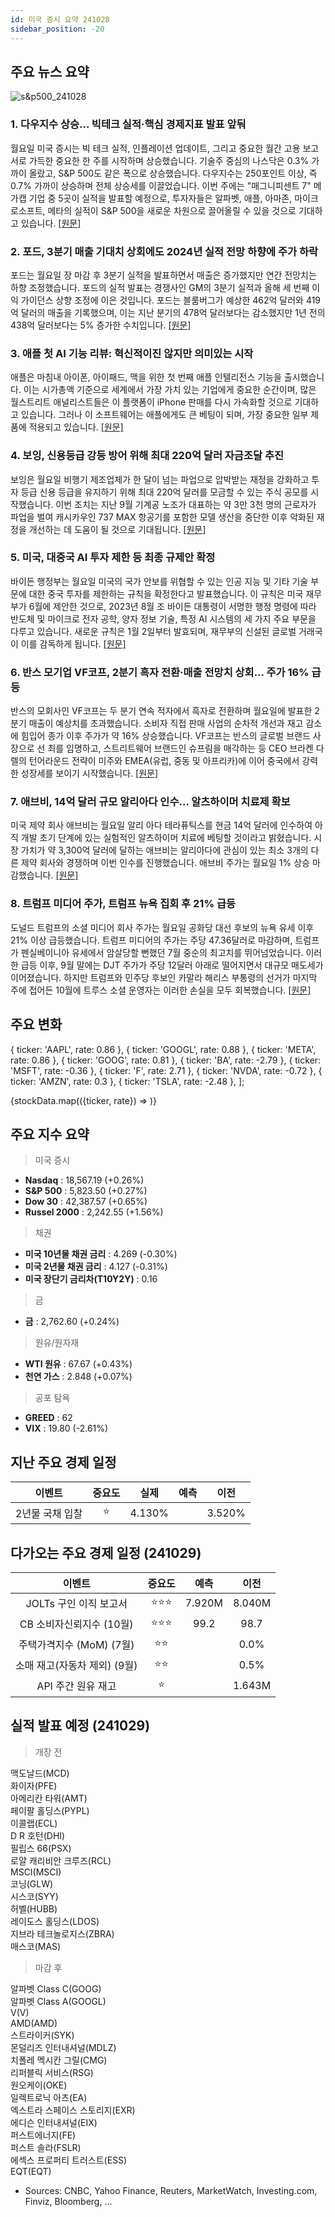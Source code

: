 ```yaml
---
id: 미국 증시 요약 241028
sidebar_position: -20
---
```


## 주요 뉴스 요약

![s&p500_241028](/map/241028.png)

### 1. **다우지수 상승... 빅테크 실적·핵심 경제지표 발표 앞둬**

월요일 미국 증시는 빅 테크 실적, 인플레이션 업데이트, 그리고 중요한 월간 고용 보고서로 가득한 중요한 한 주를 시작하며 상승했습니다. 기술주 중심의 나스닥은 0.3% 가까이 올랐고, S&P 500도 같은 폭으로 상승했습니다. 다우지수는 250포인트 이상, 즉 0.7% 가까이 상승하며 전체 상승세를 이끌었습니다. 이번 주에는 "매그니피센트 7" 메가캡 기업 중 5곳이 실적을 발표할 예정으로, 투자자들은 알파벳, 애플, 아마존, 마이크로소프트, 메타의 실적이 S&P 500을 새로운 차원으로 끌어올릴 수 있을 것으로 기대하고 있습니다. [[원문]](https://finance.yahoo.com/news/live/stock-market-today-dow-leads-stock-climb-ahead-of-big-tech-earnings-crucial-data-200100377.html)

### 2. **포드, 3분기 매출 기대치 상회에도 2024년 실적 전망 하향에 주가 하락**

포드는 월요일 장 마감 후 3분기 실적을 발표하면서 매출은 증가했지만 연간 전망치는 하향 조정했습니다. 포드의 실적 발표는 경쟁사인 GM의 3분기 실적과 올해 세 번째 이익 가이던스 상향 조정에 이은 것입니다. 포드는 블룸버그가 예상한 462억 달러와 419억 달러의 매출을 기록했으며, 이는 지난 분기의 478억 달러보다는 감소했지만 1년 전의 438억 달러보다는 5% 증가한 수치입니다. [[원문]](https://finance.yahoo.com/news/ford-stock-falls-despite-q3-sales-beat-as-it-guides-to-lower-end-of-2024-profit-forecast-202614405.html)

### 3. **애플 첫 AI 기능 리뷰: 혁신적이진 않지만 의미있는 시작**

애플은 마침내 아이폰, 아이패드, 맥을 위한 첫 번째 애플 인텔리전스 기능을 출시했습니다. 이는 시가총액 기준으로 세계에서 가장 가치 있는 기업에게 중요한 순간이며, 많은 월스트리트 애널리스트들은 이 플랫폼이 iPhone 판매를 다시 가속화할 것으로 기대하고 있습니다. 그러나 이 소프트웨어는 애플에게도 큰 베팅이 되며, 가장 중요한 일부 제품에 적용되고 있습니다. [[원문]](https://finance.yahoo.com/news/apple-intelligence-review-apples-first-set-of-ai-features-wont-set-the-world-on-fire-but-its-a-start-161017933.html)

### 4. **보잉, 신용등급 강등 방어 위해 최대 220억 달러 자금조달 추진**

보잉은 월요일 비행기 제조업체가 한 달이 넘는 파업으로 압박받는 재정을 강화하고 투자 등급 신용 등급을 유지하기 위해 최대 220억 달러를 모금할 수 있는 주식 공모를 시작했습니다. 이번 조치는 지난 9월 기계공 노조가 대표하는 약 3만 3천 명의 근로자가 파업을 벌여 캐시카우인 737 MAX 항공기를 포함한 모델 생산을 중단한 이후 악화된 재정을 개선하는 데 도움이 될 것으로 기대됩니다. [[원문]](https://www.reuters.com/business/aerospace-defense/boeing-launches-offering-90-mln-common-shares-5-bln-depositary-shares-2024-10-28/)

### 5. **미국, 대중국 AI 투자 제한 등 최종 규제안 확정**

바이든 행정부는 월요일 미국의 국가 안보를 위협할 수 있는 인공 지능 및 기타 기술 부문에 대한 중국 투자를 제한하는 규칙을 확정한다고 발표했습니다. 이 규칙은 미국 재무부가 6월에 제안한 것으로, 2023년 8월 조 바이든 대통령이 서명한 행정 명령에 따라 반도체 및 마이크로 전자 공학, 양자 정보 기술, 특정 AI 시스템의 세 가지 주요 부문을 다루고 있습니다. 새로운 규칙은 1월 2일부터 발효되며, 재무부의 신설된 글로벌 거래국이 이를 감독하게 됩니다. [[원문]](https://www.reuters.com/technology/artificial-intelligence/us-finalizes-rules-curb-ai-investments-china-impose-other-restrictions-2024-10-28/)

### 6. **반스 모기업 VF코프, 2분기 흑자 전환·매출 전망치 상회... 주가 16% 급등**

반스의 모회사인 VF코프는 두 분기 연속 적자에서 흑자로 전환하며 월요일에 발표한 2분기 매출이 예상치를 초과했습니다. 소비자 직접 판매 사업의 순차적 개선과 재고 감소에 힘입어 종가 이후 주가가 약 16% 상승했습니다. VF코프는 반스의 글로벌 브랜드 사장으로 선 최를 임명하고, 스트리트웨어 브랜드인 슈프림을 매각하는 등 CEO 브라켄 다렐의 턴어라운드 전략이 미주와 EMEA(유럽, 중동 및 아프리카)에 이어 중국에서 강력한 성장세를 보이기 시작했습니다. [[원문]](https://www.reuters.com/business/retail-consumer/vans-parent-vf-corp-swings-profit-beats-q2-sales-estimates-shares-up-16-2024-10-28/)

### 7. **애브비, 14억 달러 규모 알리아다 인수... 알츠하이머 치료제 확보**

미국 제약 회사 애브비는 월요일 알리 아다 테라퓨틱스를 현금 14억 달러에 인수하여 아직 개발 초기 단계에 있는 실험적인 알츠하이머 치료에 베팅할 것이라고 밝혔습니다. 시장 가치가 약 3,300억 달러에 달하는 애브비는 알리아다에 관심이 있는 최소 3개의 다른 제약 회사와 경쟁하며 이번 인수를 진행했습니다. 애브비 주가는 월요일 1% 상승 마감했습니다. [[원문]](https://www.reuters.com/business/healthcare-pharmaceuticals/abbvie-buy-alzheimers-therapy-developer-aliada-therapeutics-14-bln-2024-10-28/)

### 8. **트럼프 미디어 주가, 트럼프 뉴욕 집회 후 21% 급등**

도널드 트럼프의 소셜 미디어 회사 주가는 월요일 공화당 대선 후보의 뉴욕 유세 이후 21% 이상 급등했습니다. 트럼프 미디어의 주가는 주당 47.36달러로 마감하며, 트럼프가 펜실베이니아 유세에서 암살당할 뻔했던 7월 중순의 최고치를 뛰어넘었습니다. 이러한 급등 이후, 9월 말에는 DJT 주가가 주당 12달러 아래로 떨어지면서 대규모 매도세가 이어졌습니다. 하지만 트럼프와 민주당 후보인 카말라 해리스 부통령의 선거가 마지막 주에 접어든 10월에 트루스 소셜 운영자는 이러한 손실을 모두 회복했습니다. [[원문]](https://www.cnbc.com/2024/10/28/djt-trump-media-stock-election-rally-nyc.html)

## 주요 변화

  { ticker: 'AAPL', rate: 0.86 },
  { ticker: 'GOOGL', rate: 0.88 },
  { ticker: 'META', rate: 0.86 },
  { ticker: 'GOOG', rate: 0.81 },
  { ticker: 'BA', rate: -2.79 },
  { ticker: 'MSFT', rate: -0.36 },
  { ticker: 'F', rate: 2.71 },
  { ticker: 'NVDA', rate: -0.72 },
  { ticker: 'AMZN', rate: 0.3 },
  { ticker: 'TSLA', rate: -2.48 },
];

{stockData.map(({ticker, rate}) => <StockCardMini key={ticker} ticker={ticker} rate={rate}></StockCardMini>)}

## 주요 지수 요약

> 미국 증시

- **Nasdaq** : 18,567.19 (+0.26%)
- **S&P 500** : 5,823.50 (+0.27%)
- **Dow 30** : 42,387.57 (+0.65%)
- **Russel 2000** : 2,242.55 (+1.56%)

> 채권

- **미국 10년물 채권 금리** : 4.269 (-0.30%)
- **미국 2년물 채권 금리** : 4.127 (-0.31%)
- **미국 장단기 금리차(T10Y2Y)** : 0.16

> 금

- **금** : 2,762.60 (+0.24%)

> 원유/원자재

- **WTI 원유** : 67.67 (+0.43%)
- **천연 가스** : 2.848 (+0.07%)

> 공포 탐욕

- **GREED** : 62
- **VIX** : 19.80 (-2.61%)

## 지난 주요 경제 일정

|     이벤트      | 중요도 |  실제  | 예측 |  이전  |
| :-------------: | :----: | :----: | :--: | :----: |
| 2년물 국채 입찰 |   ⭐   | 4.130% |      | 3.520% |

## 다가오는 주요 경제 일정 (241029)

|            이벤트            | 중요도 |  예측  |  이전  |
| :--------------------------: | :----: | :----: | :----: |
|    JOLTs 구인 이직 보고서    | ⭐⭐⭐ | 7.920M | 8.040M |
|   CB 소비자신뢰지수 (10월)   | ⭐⭐⭐ |  99.2  |  98.7  |
|   주택가격지수 (MoM) (7월)   |  ⭐⭐  |        |  0.0%  |
| 소매 재고(자동차 제외) (9월) |  ⭐⭐  |        |  0.5%  |
|      API 주간 원유 재고      |   ⭐   |        | 1.643M |

## 실적 발표 예정 (241029)

> 개장 전

맥도날드(MCD)  
화이자(PFE)  
아메리칸 타워(AMT)  
페이팔 홀딩스(PYPL)  
이콜랩(ECL)  
D R 호턴(DHI)  
필립스 66(PSX)  
로얄 캐리비안 크루즈(RCL)  
MSCI(MSCI)  
코닝(GLW)  
시스코(SYY)  
허벨(HUBB)  
레이도스 홀딩스(LDOS)  
지브라 테크놀로지스(ZBRA)  
매스코(MAS)

> 마감 후

알파벳 Class C(GOOG)  
알파벳 Class A(GOOGL)  
V(V)  
AMD(AMD)  
스트라이커(SYK)  
몬덜리즈 인터내셔널(MDLZ)  
치폴레 멕시칸 그릴(CMG)  
리퍼블릭 서비스(RSG)  
원오케이(OKE)  
일렉트로닉 아츠(EA)  
엑스트라 스페이스 스토리지(EXR)  
에디슨 인터내셔널(EIX)  
퍼스트에너지(FE)  
퍼스트 솔라(FSLR)  
에섹스 프로퍼티 트러스트(ESS)  
EQT(EQT)

- Sources: CNBC, Yahoo Finance, Reuters, MarketWatch, Investing.com, Finviz, Bloomberg, ...
